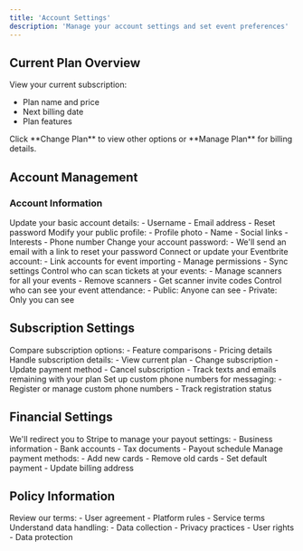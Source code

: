 ```yaml
---
title: 'Account Settings'
description: 'Manage your account settings and set event preferences'
---
```


## Current Plan Overview

<Card title="Your Plan">
  View your current subscription:

  - Plan name and price
  - Next billing date
  - Plan features
  
  <Note>
    Click **Change Plan** to view other options or **Manage Plan** for billing details.
  </Note>
</Card>

## Account Management

### Account Information
<AccordionGroup>
  <Accordion title="Edit Account Information" icon="user-pen">
    Update your basic account details:
    - Username
    - Email address
    - Reset password
  </Accordion>

  <Accordion title="Edit Profile" icon="id-card">
    Modify your public profile:
    - Profile photo
    - Name
    - Social links
    - Interests
    - Phone number
  </Accordion>

  <Accordion title="Reset Password" icon="key">
    Change your account password:
    - We'll send an email with a link to reset your password
  </Accordion>

  <Accordion title="Update Eventbrite Authentication" icon="link">
    Connect or update your Eventbrite account:
    - Link accounts for event importing
    - Manage permissions
    - Sync settings
  </Accordion>

  <Accordion title="Manage Ticket Scanners" icon="qrcode">
    Control who can scan tickets at your events:
    - Manage scanners for all your events
    - Remove scanners
    - Get scanner invite codes
  </Accordion>

  <Accordion title="Attendance Privacy" icon="user-shield">
    Control who can see your event attendance:
    - Public: Anyone can see
    - Private: Only you can see
  </Accordion>
</AccordionGroup>

## Subscription Settings

<AccordionGroup>
  <Accordion title="Available Plans" icon="credit-card">
    Compare subscription options:
    - Feature comparisons
    - Pricing details
  </Accordion>

  <Accordion title="Manage Your Plan" icon="gear">
    Handle subscription details:
    - View current plan
    - Change subscription
    - Update payment method
    - Cancel subscription
    - Track texts and emails remaining with your plan
  </Accordion>

  <Accordion title="Manage Custom Phone" icon="phone">
    Set up custom phone numbers for messaging:
    - Register or manage custom phone numbers
    - Track registration status
  </Accordion>
</AccordionGroup>

## Financial Settings

<AccordionGroup>
  <Accordion title="Edit Stripe Financial Info" icon="stripe">
    We'll redirect you to Stripe to manage your payout settings:
    - Business information
    - Bank accounts
    - Tax documents
    - Payout schedule
  </Accordion>

  <Accordion title="Update Payment Method" icon="credit-card">
    Manage payment methods:
    - Add new cards
    - Remove old cards
    - Set default payment
    - Update billing address
  </Accordion>
</AccordionGroup>

## Policy Information

<AccordionGroup>
  <Accordion title="Terms of Service" icon="file-contract">
    Review our terms:
    - User agreement
    - Platform rules
    - Service terms
  </Accordion>

  <Accordion title="Privacy Policy" icon="shield-halved">
    Understand data handling:
    - Data collection
    - Privacy practices
    - User rights
    - Data protection
  </Accordion>
</AccordionGroup>
